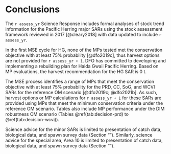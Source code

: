 # Conclusions

The `r assess_yr` Science Response includes formal analyses of
stock trend information for the Pacific Herring major SARs
using the stock assessment framework reviewed in 2017 [@cleary2018]
with data updated to include `r assess_yr`.

In the first MSE cycle for HG,
none of the MPs tested met the conservation objective with
at least 75% probability [@dfo2019c],
thus harvest options are not provided for `r assess_yr + 1`.
DFO has committed to developing and implementing a rebuilding plan for
Haida Gwaii Pacific Herring.
Based on MP evaluations, the harvest recommendation for the HG SAR is 0&nbsp;t.

The MSE process identifies a range of MPs that meet the conservation objective
with at least 75% probability for the PRD, CC, SoG, and WCVI SARs
for the reference OM scenario [@dfo2019c; @dfo2021b].
As such, harvest options or MP calculations for `r assess_yr + 1` for these SARs
are provided using MPs that meet the minimum conservation criteria
under the reference OM scenario.
Tables also include MP performance under the DIM robustness OM scenario
(Tables \@ref(tab:decision-prd) to \@ref(tab:decision-wcvi)).

Science advice for the minor SARs is limited to
presentation of catch data, biological data, and spawn survey data 
(Section "\nameref{sec:app-minor}").
Similarly, science advice for the special area, Area 10 is limited to
presentation of catch data, biological data, and spawn survey data 
(Section "\nameref{sec:app-special}").
